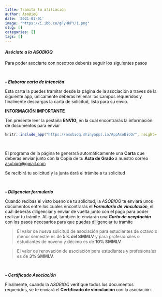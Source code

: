 ```yaml
---
title: Tramita tu afiliación
author: AsoBioQ
date: '2021-01-01'
image: "https://i.ibb.co/gFyHkPY/1.png"
slug: []
categories: []
tags: []
---
```


#### **_Asóciate a la ASOBIOQ_**

Para poder asociarte con nosotros deberás seguir los siguientes pasos

<br>

**_- Elaborar carta de intención_**

Esta carta la puedes tramitar desde la página de la asociación a traves de la siguiente app, únicamente deberas rellenar los campos requeridos y finalmente descargas la carta de solicitud, lista para su envío.

**INFORMACIÓN IMPORTANTE**

Ten presente leer la pestaña **ENVÍO**, en la cual encontrarás la información de documentos para enviar

```r
knitr::include_app("https://asobioq.shinyapps.io/AppAsoBioQ/", height= "1450px")
```

<br>

El programa de la página te generará automáticamente una **Carta** que deberás enviar junto con la Copia de tu **Acta de Grado** a nuestro correo [asobioq@gmail.com](asobioq@gmail.com)

Se recibirá tu solicitud y la junta dará el trámite a tu solicitud

<br>

**_- Diligenciar formulario_**

Cuando recibas el visto bueno de tu solicitud, la *ASOBIOQ* te enviará unos documentos entre los cuales encontrarás el **_Formulario de vinculación_**, el cuál deberás diligenciar y enviar de vuelta junto con el pago para poder realizar tu trámite. Al igual, también te enviarán una **_Carta de aceptación_** con los pasos necesarios para que puedas diligenciar tu trámite

> El valor de nueva solicitud de asociación para estudiantes de octavo o menor semestre es de **5% del SMMLV** y para profesionales o estudiantes de noveno y décimo es de **10% SMMLV**

> El valor de renovación de asociación para estudiantes y profesionales es de **3% SMMLV**.

<br>

**_- Certificado Asociación_**

Finalmente, cuando la _ASOBIOQ_ verifique todos los documentos requeridos, se te enviará el **Certificado de vinculación** con la asociación. 

